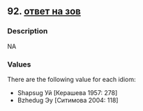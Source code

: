 ## 92. <a href =  'https://agricolamz.github.io/The_Circassian_Isoglosses_Database/92.html'>ответ на зов</a>
### Description

NA


### Values
There are the following value for each idiom:

* Shapsug Уй [Керашева 1957: 278]
* Bzhedug Эу [Ситимова 2004: 118]

